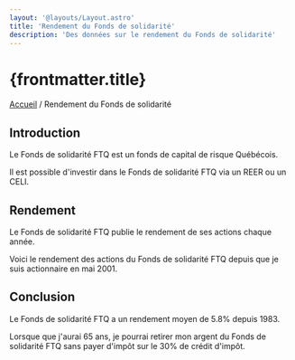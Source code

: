 ```yaml
---
layout: '@layouts/Layout.astro'
title: 'Rendement du Fonds de solidarité'
description: 'Des données sur le rendement du Fonds de solidarité'
---
```



# {frontmatter.title}

[Accueil](/) / Rendement du Fonds de solidarité

## Introduction

Le Fonds de solidarité FTQ est un fonds de capital de risque Québécois.

Il est possible d'investir dans le Fonds de solidarité FTQ via un REER ou un CELI.

## Rendement

Le Fonds de solidarité FTQ publie le rendement de ses actions chaque année.

Voici le rendement des actions du Fonds de solidarité FTQ depuis que je suis actionnaire en mai 2001.

<FondsFTQ client:load />

## Conclusion

Le Fonds de solidarité FTQ a un rendement moyen de 5.8% depuis 1983.

Lorsque que j'aurai 65 ans, je pourrai retirer mon argent du Fonds de solidarité FTQ sans payer d'impôt sur le 30% de crédit d'impôt.
